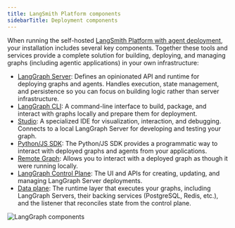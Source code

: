 ```yaml
---
title: LangSmith Platform components
sidebarTitle: Deployment components
---
```


When running the self-hosted [LangSmith Platform with agent deployment](/langsmith/deploy-self-hosted-full-platform), your installation includes several key components. Together these tools and services provide a complete solution for building, deploying, and managing graphs (including agentic applications) in your own infrastructure:

- [LangGraph Server](/langsmith/langgraph-server): Defines an opinionated API and runtime for deploying graphs and agents. Handles execution, state management, and persistence so you can focus on building logic rather than server infrastructure.
- [LangGraph CLI](/langsmith/cli): A command-line interface to build, package, and interact with graphs locally and prepare them for deployment.
- [Studio](/langsmith/langgraph-studio): A specialized IDE for visualization, interaction, and debugging. Connects to a local LangGraph Server for developing and testing your graph.
- [Python/JS SDK](/langsmith/sdk): The Python/JS SDK provides a programmatic way to interact with deployed graphs and agents from your applications.
- [Remote Graph](/langsmith/use-remote-graph): Allows you to interact with a deployed graph as though it were running locally.
- [LangGraph Control Plane](/langsmith/control-plane): The UI and APIs for creating, updating, and managing LangGraph Server deployments.
- [Data plane](/langsmith/data-plane): The runtime layer that executes your graphs, including LangGraph Servers, their backing services (PostgreSQL, Redis, etc.), and the listener that reconciles state from the control plane.

![LangGraph components](/langsmith/images/lg-platform.png)
